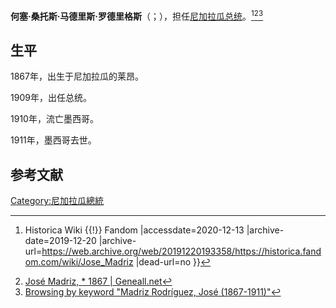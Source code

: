 '''何塞·桑托斯·马德里斯·罗德里格斯'''（{{lang-es|José Santos Madriz Rodríguez}}；{{bd|1867年|7月21日|1911年|5月14日|catidx=J}}），担任[[尼加拉瓜总统|尼加拉瓜总统]]。<ref>{{Cite web |url=https://historica.fandom.com/wiki/Jose_Madriz |title=Jose Madriz {{!}} Historica Wiki {{!}} Fandom |accessdate=2020-12-13 |archive-date=2019-12-20 |archive-url=https://web.archive.org/web/20191220193358/https://historica.fandom.com/wiki/Jose_Madriz |dead-url=no }}</ref><ref>[https://geneall.net/es/name/534551/jose-madriz/ José Madriz, * 1867 | Geneall.net]</ref><ref>[https://dspace.unia.es/browse?value=Madriz+Rodr%C3%ADguez%2C+Jos%C3%A9+%281867-1911%29&type=subject Browsing by keyword "Madriz Rodríguez, José (1867-1911)"]</ref>

==生平==
1867年，出生于尼加拉瓜的莱昂。

1909年，出任总统。

1910年，流亡墨西哥。

1911年，墨西哥去世。

== 参考文献 ==
{{Reflist}}

[[Category:尼加拉瓜總統|Category:尼加拉瓜總統]]